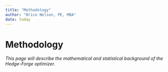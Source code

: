 ```yaml
---
title: "Methodology"
author: "Brice Nelson, PE, MBA"
date: today
---
```


# Methodology

*This page will describe the mathematical and statistical background of the Hedge-Forge optimizer.*
